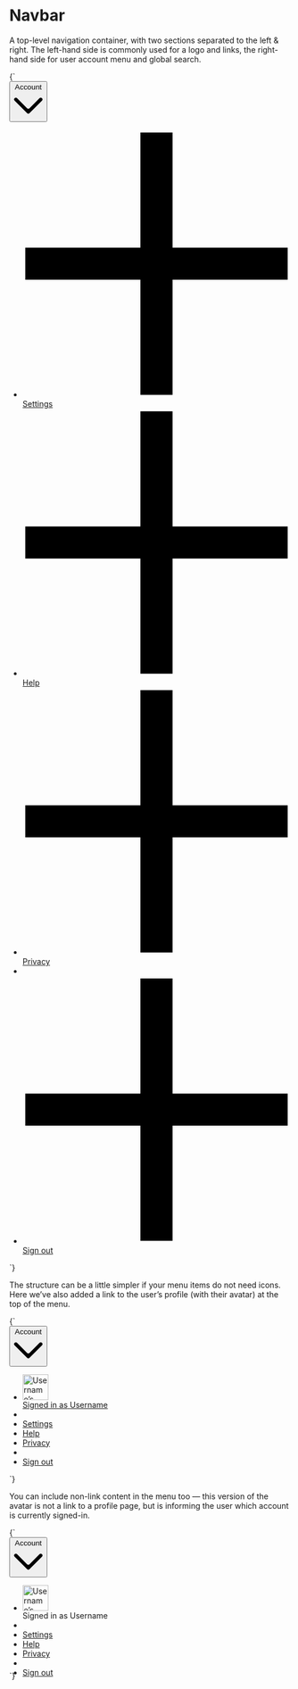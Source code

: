 
<Meta title="Components/Dropdown menu" />

# Navbar

A top-level navigation container, with two sections separated to the left & right. The left-hand side is commonly used for a logo and links, the right-hand side for user account menu and global search.

<Canvas>
  <Story name="Dropdown menu">
    {`
      <div class="l-relative" style="min-height:15rem;">
        <button type="button" class="o-button o-button--dropdown u-h6" aria-controls="dropdown-1" aria-expanded="true">
          <span class="o-button__label">Account</span>
          <svg class="o-button__icon o-icon o-icon--m" xmlns="http://www.w3.org/2000/svg" viewBox="0 0 100 100">
            <path d="M2.78,32.83a6.07,6.07,0,0,1,8.58-8.59L45.71,58.59a6.07,6.07,0,0,0,8.58,0L88.64,24.24a6.07,6.07,0,1,1,8.58,8.59L54.29,75.76a6.07,6.07,0,0,1-8.58,0Z" fill-rule="evenodd"/>
          </svg>
        </button>
        <ul class="o-dropdown o-overflow o-list-reset u-margin-s--top" aria-hidden="false" id="dropdown-1">
          <li>
            <a href="/" class="o-button o-button--menu u-h6">
              <svg class="o-button__icon o-icon o-icon--m" xmlns="http://www.w3.org/2000/svg" viewBox="0 0 100 100">
                <path d="m55.94 1.03v43h43v12h-43v43h-12v-43h-43v-12h43v-43z" fill-rule="evenodd"/>
              </svg>
              <span class="o-button__label">Settings</span>
            </a>
          </li>
          <li>
            <a href="/" class="o-button o-button--menu u-h6">
              <svg class="o-button__icon o-icon o-icon--m" xmlns="http://www.w3.org/2000/svg" viewBox="0 0 100 100">
                <path d="m55.94 1.03v43h43v12h-43v43h-12v-43h-43v-12h43v-43z" fill-rule="evenodd"/>
              </svg>
              <span class="o-button__label">Help</span>
            </a>
          </li>
          <li>
            <a href="/" class="o-button o-button--menu u-h6">
              <svg class="o-button__icon o-icon o-icon--m" xmlns="http://www.w3.org/2000/svg" viewBox="0 0 100 100">
                <path d="m55.94 1.03v43h43v12h-43v43h-12v-43h-43v-12h43v-43z" fill-rule="evenodd"/>
              </svg>
              <span class="o-button__label">Privacy</span>
            </a>
          </li>
          <li role="separator"></li>
          <li>
            <a href="/" class="o-button o-button--menu u-h6">
              <svg class="o-button__icon o-icon o-icon--m" xmlns="http://www.w3.org/2000/svg" viewBox="0 0 100 100">
                <path d="m55.94 1.03v43h43v12h-43v43h-12v-43h-43v-12h43v-43z" fill-rule="evenodd"/>
              </svg>
              <span class="o-button__label">Sign out</span>
            </a>
          </li>
        </ul>
      </div>
    `}
  </Story>
</Canvas>

The structure can be a little simpler if your menu items do not need icons. Here we’ve also added a link to the user’s profile (with their avatar) at the top of the menu.

<Canvas>
  <Story name="Dropdown with avatar user-profile link">
    {`
      <div class="l-relative" style="min-height:15rem;">
        <button type="button" class="o-button o-button--dropdown u-h6" aria-controls="dropdown-1" aria-expanded="true">
          <span class="o-button__label">Account</span>
          <svg class="o-button__icon o-icon o-icon--m" xmlns="http://www.w3.org/2000/svg" viewBox="0 0 100 100">
            <path d="M2.78,32.83a6.07,6.07,0,0,1,8.58-8.59L45.71,58.59a6.07,6.07,0,0,0,8.58,0L88.64,24.24a6.07,6.07,0,1,1,8.58,8.59L54.29,75.76a6.07,6.07,0,0,1-8.58,0Z" fill-rule="evenodd"/>
          </svg>
        </button>
        <ul class="o-dropdown o-overflow o-list-reset u-margin-s--top">
          <li>
            <a href="/" class="o-button o-button--menu u-h6">
              <div class="o-button__avatar o-avatar o-avatar--l l-flex__shrink-0 l-flex l-items-center">
                <img src="https://placekitten.com/100/100" width="46" height="46" alt="Username’s avatar" />
              </div>
              <div class="o-button__label l-flex l-flex--col l-items-start">
                <span>Signed in as</span>
                <span>Username</span>
              </div>
            </a>
          </li>
          <li role="separator"></li>
          <li>
            <a href="/" class="o-button o-button--menu u-h6">
              Settings
            </a>
          </li>
          <li>
            <a href="/" class="o-button o-button--menu u-h6">
              Help
            </a>
          </li>
          <li>
            <a href="/" class="o-button o-button--menu u-h6">
              Privacy
            </a>
          </li>
          <li role="separator"></li>
          <li>
            <a href="/" class="o-button o-button--menu u-h6">
              Sign out
            </a>
          </li>
        </ul>
      </div>
    `}
  </Story>
</Canvas>

You can include non-link content in the menu too — this version of the avatar is not a link to a profile page, but is informing the user which account is currently signed-in.

<Canvas>
  <Story name="Dropdown with non-button/link content">
    {`
      <div class="l-relative" style="height: 15rem">
        <button type="button" class="o-button o-button--dropdown u-h6" aria-controls="dropdown-1" aria-expanded="true">
          <span class="o-button__label">Account</span>
          <svg class="o-button__icon o-icon o-icon--m" xmlns="http://www.w3.org/2000/svg" viewBox="0 0 100 100">
            <path d="M2.78,32.83a6.07,6.07,0,0,1,8.58-8.59L45.71,58.59a6.07,6.07,0,0,0,8.58,0L88.64,24.24a6.07,6.07,0,1,1,8.58,8.59L54.29,75.76a6.07,6.07,0,0,1-8.58,0Z" fill-rule="evenodd"/>
          </svg>
        </button>
        <ul class="o-dropdown o-overflow o-list-reset u-margin-s--top" aria-hidden="false" id="dropdown-1">
          <li>
            <div class="u-padding-xs--top u-padding-xs--bottom u-padding-s--left u-padding-s--right l-flex l-items-center u-h6 u-line-height--min">
              <div class="o-avatar o-avatar--l l-flex__shrink-0 l-flex l-items-center u-margin-s--right">
                <img src="https://placekitten.com/100/100" width="46" height="46" alt="Username’s avatar" />
              </div>
              <div class="l-flex l-flex--col l-items-start">
                <span class="u-fg--gray-40">Signed in as</span>
                <span>Username</span>
              </div>
            </div>
          </li>
          <li role="separator"></li>
          <li>
            <a href="/" class="o-button o-button--menu u-h6">
              Settings
            </a>
          </li>
          <li>
            <a href="/" class="o-button o-button--menu u-h6">
              Help
            </a>
          </li>
          <li>
            <a href="/" class="o-button o-button--menu u-h6">
              Privacy
            </a>
          </li>
          <li role="separator"></li>
          <li>
            <a href="/" class="o-button o-button--menu u-h6">
              Sign out
            </a>
          </li>
        </ul>
      </div>
    `}
  </Story>
</Canvas>
